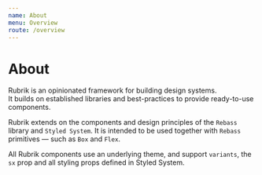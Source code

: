 ```yaml
---
name: About
menu: Overview
route: /overview
---
```


# About

Rubrik is an opinionated framework for building design systems.  
It builds on established libraries and best-practices to provide ready-to-use components.

Rubrik extends on the components and design principles of the `Rebass` library and `Styled System`. It is intended to be used together with `Rebass` primitives — such as `Box` and `Flex`.

All Rubrik components use an underlying theme, and support `variants`, the `sx` prop and all styling props defined in Styled System.